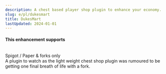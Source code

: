 ```yaml
---
description: A chest based player shop plugin to enhance your economy.
slug: e/pl/dukesmart
title: DukesMart
lastUpdated: 2024-01-01
---
```



#### This enhancement supports
<br/>
<MainStatusPill warning>Spigot / Paper & forks only</MainStatusPill>
<br/>
A plugin to watch as the light weight chest shop plugin was rumoured to be getting one final breath of life with a fork.

<LinkCard
  title="Github"
  description="View DukesMart's official Github page for downloading the plugin."
  href="https://github.com/jianbriggs/DukesMart"
/>